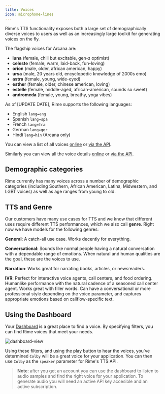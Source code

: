 ```yaml
---
title: Voices
icon: microphone-lines
---
```


Rime's TTS functionality exposes both a large set of demographically diverse voices to users as well as an increasingly large toolkit for generating voices on the fly.

The flagship voices for Arcana are:
- **luna** (female, chill but excitable, gen-z optimist)
- **celeste** (female, warm, laid-back, fun-loving)
- **orion** (male, older, african american, happy)
- **ursa** (male, 20 years old, encyclopedic knowledge of 2000s emo)
- **astra** (female, young, wide-eyed)
- **esther** (female, older, chinese american, loving)
- **estelle** (female, middle-aged, african-american, sounds so sweet)
- **andromeda** (female, young, breathy, yoga vibes)

As of [UPDATE DATE], Rime supports the following languages:
- English `lang=eng`
- Spanish `lang=spa`
- French `lang=fra`
- German `lang=ger`
- Hindi `lang=hin` (Arcana only)

You can view a list of all voices [online](/api-reference/data/voices) or [via the API](https://users.rime.ai/data/voices/all-v2.json).

Similarly you can view all the voice details [online](/api-reference/data/voice-details) or [via the API](https://users.rime.ai/data/voices/voice_details.json).



## Demographic categories

Rime currently has many voices across a number of demographic categories (including Southern, African American, Latina, Midwestern, and LGBT voices) as well as age ranges from young to old.

## TTS and Genre

Our customers have many use cases for TTS and we know that different uses require different TTS performances, which we also call **genre**. Right now we have models for the following genres:

**General**: A catch-all use case. Works decently for everything.

**Conversational**: Sounds like normal people having a natural conversation with a dependable range of emotions. When natural and human qualities are the goal, these are the voices to use.

**Narration**: Works great for narrating books, articles, or newsreaders.

**IVR**: Perfect for interactive voice agents, call centers, and food ordering. Humanlike performance with the natural cadence of a seasoned call center agent. Works great with filler words. Can have a conversational or more professional style depending on the voice parameter, and captures appropriate emotions based on callflow-specific text.

## Using the Dashboard

Your [Dashboard](https://rime.ai/dashboard) is a great place to find a voice. By specifying filters, you can find Rime voices that meet your needs.

![dashboard-view](/images/new-dashboard.png)

Using these filters, and using the play button to hear the voices, you've determined `Colby` will be a great voice for your application. You can then use `Colby` as the `speaker` parameter for Rime's TTS API.

> **Note**: after you get an account you can use the dashboard to listen to audio samples and find the right voice for your application. To generate audio you will need an active API key accesible and an active subscription.